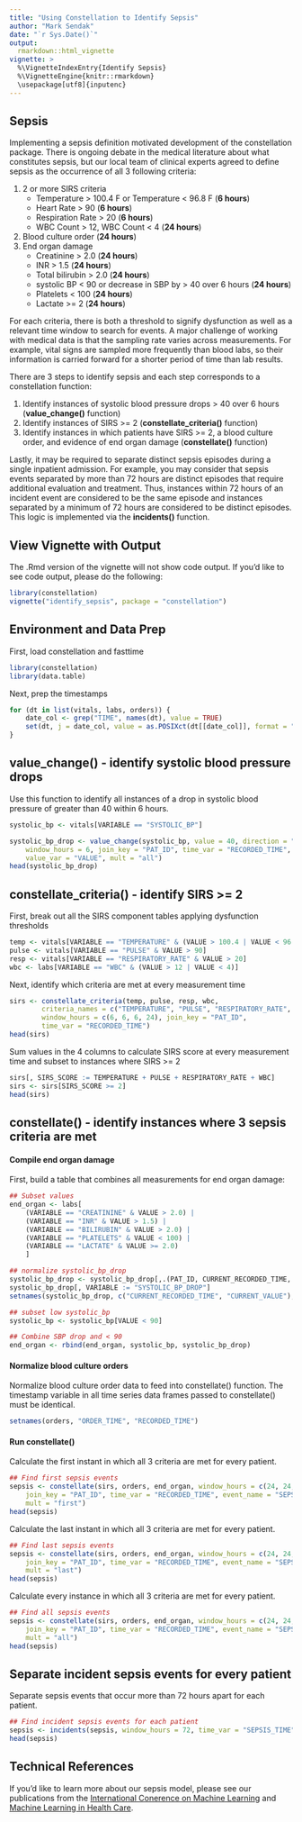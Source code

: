 ```yaml
---
title: "Using Constellation to Identify Sepsis"
author: "Mark Sendak"
date: "`r Sys.Date()`"
output:
  rmarkdown::html_vignette
vignette: >
  %\VignetteIndexEntry{Identify Sepsis}
  %\VignetteEngine{knitr::rmarkdown}
  \usepackage[utf8]{inputenc}
---
```


## Sepsis

Implementing a sepsis definition motivated development of the constellation package. There is ongoing debate in the medical literature about what constitutes sepsis, but our local team of clinical experts agreed to define sepsis as the occurrence of all 3 following criteria:

1. 2 or more SIRS criteria  
    + Temperature > 100.4 F or Temperature < 96.8 F (**6 hours**)
    + Heart Rate > 90 (**6 hours**)
    + Respiration Rate > 20 (**6 hours**)
    + WBC Count > 12, WBC Count < 4 (**24 hours**)
2. Blood culture order (**24 hours**)
3. End organ damage  
    + Creatinine > 2.0 (**24 hours**)
    + INR > 1.5 (**24 hours**)
    + Total bilirubin > 2.0 (**24 hours**)
    + systolic BP < 90 or decrease in SBP by > 40 over 6 hours (**24 hours**)
    + Platelets < 100 (**24 hours**)
    + Lactate >= 2 (**24 hours**)

For each criteria, there is both a threshold to signify dysfunction as well as a relevant time window to search for events. A major challenge of working with medical data is that the sampling rate varies across measurements. For example, vital signs are sampled more frequently than blood labs, so their information is carried forward for a shorter period of time than lab results.

There are 3 steps to identify sepsis and each step corresponds to a constellation function:

1. Identify instances of systolic blood pressure drops > 40 over 6 hours (**value_change()** function)
2. Identify instances of SIRS >= 2 (**constellate_criteria()** function)
3. Identify instances in which patients have SIRS >= 2, a blood culture order, and evidence of end organ damage (**constellate()** function)

Lastly, it may be required to separate distinct sepsis episodes during a single inpatient admission. For example, you may consider that sepsis events separated by more than 72 hours are distinct episodes that require additional evaluation and treatment. Thus, instances within 72 hours of an incident event are considered to be the same episode and instances separated by a minimum of 72 hours are considered to be distinct episodes. This logic is implemented via the **incidents()** function. 

## View Vignette with Output

The .Rmd version of the vignette will not show code output. If you'd like to see code output, please do the following:
```r
library(constellation)
vignette("identify_sepsis", package = "constellation")
```

## Environment and Data Prep

First, load constellation and fasttime
```r
library(constellation)
library(data.table)
```

Next, prep the timestamps
```r
for (dt in list(vitals, labs, orders)) {
    date_col <- grep("TIME", names(dt), value = TRUE)
    set(dt, j = date_col, value = as.POSIXct(dt[[date_col]], format = "%Y-%m-%dT%H:%M:%SZ", tz = "UTC"))
}
```

## value_change() - identify systolic blood pressure drops

Use this function to identify all instances of a drop in systolic blood pressure of greater than 40 within 6 hours.

```r
systolic_bp <- vitals[VARIABLE == "SYSTOLIC_BP"]

systolic_bp_drop <- value_change(systolic_bp, value = 40, direction = "down",
    window_hours = 6, join_key = "PAT_ID", time_var = "RECORDED_TIME",
    value_var = "VALUE", mult = "all")
head(systolic_bp_drop)
```

## constellate_criteria() - identify SIRS >= 2

First, break out all the SIRS component tables applying dysfunction thresholds
```r
temp <- vitals[VARIABLE == "TEMPERATURE" & (VALUE > 100.4 | VALUE < 96.8)]
pulse <- vitals[VARIABLE == "PULSE" & VALUE > 90]
resp <- vitals[VARIABLE == "RESPIRATORY_RATE" & VALUE > 20]
wbc <- labs[VARIABLE == "WBC" & (VALUE > 12 | VALUE < 4)]
```

Next, identify which criteria are met at every measurement time
```r
sirs <- constellate_criteria(temp, pulse, resp, wbc,
        criteria_names = c("TEMPERATURE", "PULSE", "RESPIRATORY_RATE", "WBC"),
        window_hours = c(6, 6, 6, 24), join_key = "PAT_ID",
        time_var = "RECORDED_TIME")
head(sirs)
```

Sum values in the 4 columns to calculate SIRS score at every measurement time and subset to instances where SIRS >= 2
```r
sirs[, SIRS_SCORE := TEMPERATURE + PULSE + RESPIRATORY_RATE + WBC]
sirs <- sirs[SIRS_SCORE >= 2]
head(sirs)
```

## constellate() - identify instances where 3 sepsis criteria are met

#### Compile end organ damage

First, build a table that combines all measurements for end organ damage:
```r
## Subset values
end_organ <- labs[
    (VARIABLE == "CREATININE" & VALUE > 2.0) |
    (VARIABLE == "INR" & VALUE > 1.5) |
    (VARIABLE == "BILIRUBIN" & VALUE > 2.0) |
    (VARIABLE == "PLATELETS" & VALUE < 100) |
    (VARIABLE == "LACTATE" & VALUE >= 2.0)
    ]

## normalize systolic_bp_drop
systolic_bp_drop <- systolic_bp_drop[,.(PAT_ID, CURRENT_RECORDED_TIME, CURRENT_VALUE)]
systolic_bp_drop[, VARIABLE := "SYSTOLIC_BP_DROP"]
setnames(systolic_bp_drop, c("CURRENT_RECORDED_TIME", "CURRENT_VALUE"), c("RECORDED_TIME", "VALUE"))

## subset low systolic_bp
systolic_bp <- systolic_bp[VALUE < 90]

## Combine SBP drop and < 90
end_organ <- rbind(end_organ, systolic_bp, systolic_bp_drop)
```

#### Normalize blood culture orders

Normalize blood culture order data to feed into constellate() function. The timestamp variable in all time series data frames passed to constellate() must be identical.
```r
setnames(orders, "ORDER_TIME", "RECORDED_TIME")
```

#### Run constellate()

Calculate the first instant in which all 3 criteria are met for every patient.
```r
## Find first sepsis events
sepsis <- constellate(sirs, orders, end_organ, window_hours = c(24, 24, 24),
    join_key = "PAT_ID", time_var = "RECORDED_TIME", event_name = "SEPSIS",
    mult = "first")
head(sepsis)
```

Calculate the last instant in which all 3 criteria are met for every patient.
```r
## Find last sepsis events
sepsis <- constellate(sirs, orders, end_organ, window_hours = c(24, 24, 24),
    join_key = "PAT_ID", time_var = "RECORDED_TIME", event_name = "SEPSIS",
    mult = "last")
head(sepsis)
```

Calculate every instance in which all 3 criteria are met for every patient.
```r
## Find all sepsis events
sepsis <- constellate(sirs, orders, end_organ, window_hours = c(24, 24, 24),
    join_key = "PAT_ID", time_var = "RECORDED_TIME", event_name = "SEPSIS",
    mult = "all")
head(sepsis)
```

## Separate incident sepsis events for every patient
Separate sepsis events that occur more than 72 hours apart for each patient.
```r
## Find incident sepsis events for each patient
sepsis <- incidents(sepsis, window_hours = 72, time_var = "SEPSIS_TIME", join_key = "PAT_ID")
head(sepsis)
```

## Technical References

If you'd like to learn more about our sepsis model, please see our publications from the [International Conerence on Machine Learning](http://proceedings.mlr.press/v70/futoma17a/futoma17a.pdf) and [Machine Learning in Health Care](http://mucmd.org/CameraReadySubmissions/53%5CCameraReadySubmission%5CCR.pdf). 
